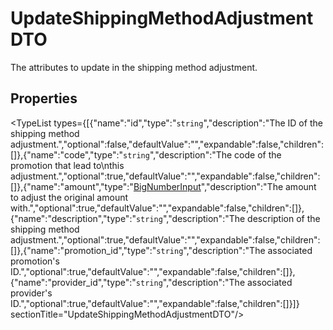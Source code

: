 
# UpdateShippingMethodAdjustmentDTO

The attributes to update in the shipping method adjustment.

## Properties

<TypeList types={[{"name":"id","type":"`string`","description":"The ID of the shipping method adjustment.","optional":false,"defaultValue":"","expandable":false,"children":[]},{"name":"code","type":"`string`","description":"The code of the promotion that lead to\nthis adjustment.","optional":true,"defaultValue":"","expandable":false,"children":[]},{"name":"amount","type":"[BigNumberInput](../../types/types.BigNumberInput.mdx)","description":"The amount to adjust the original amount with.","optional":true,"defaultValue":"","expandable":false,"children":[]},{"name":"description","type":"`string`","description":"The description of the shipping method adjustment.","optional":true,"defaultValue":"","expandable":false,"children":[]},{"name":"promotion_id","type":"`string`","description":"The associated promotion's ID.","optional":true,"defaultValue":"","expandable":false,"children":[]},{"name":"provider_id","type":"`string`","description":"The associated provider's ID.","optional":true,"defaultValue":"","expandable":false,"children":[]}]}  sectionTitle="UpdateShippingMethodAdjustmentDTO"/>
